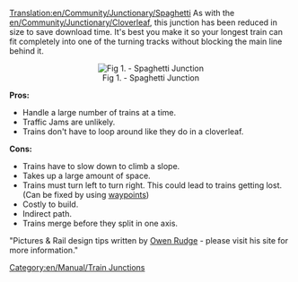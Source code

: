 [[Translation:en/Community/Junctionary/Spaghetti]]
As with the [[en/Community/Junctionary/Cloverleaf]], this junction has been reduced in size to save download time. It's best you make it so your longest train can fit completely into one of the turning tracks without blocking the main line behind it.

<center>[[File:en/Community/Junctionary/Spaghetti.png|none|frame|Fig 1. - Spaghetti Junction]]</center>


'''Pros:'''
*Handle a large number of trains at a time.
*Traffic Jams are unlikely.
*Trains don't have to loop around like they do in a cloverleaf.


'''Cons:'''
*Trains have to slow down to climb a slope.
*Takes up a large amount of space.
*Trains must turn left to turn right. This could lead to trains getting lost. (Can be fixed by using [[en/Manual/Waypoints|waypoints]])
*Costly to build.
*Indirect path.
*Trains merge before they split in one axis.


"Pictures & Rail design tips written by [http://www.owenrudge.net/TT/ Owen Rudge] - please visit his site for more information."

[[Category:en/Manual/Train Junctions]]